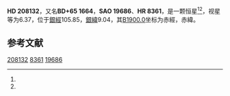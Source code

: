 {{Starbox begin
| name = HD 208132
}}
{{Starbox observe
| epoch = [[J2000.0|J2000.0]]
| constell = {{星座名待查}}<ref name=SIMBAD>{{cite web
 | url=http://simbad.u-strasbg.fr/simbad/sim-id?Ident=HR+8361
 | title =Pulsating variable Star
 | publisher=Centre de Données astronomiques de Strasbourg
 | work=SIMBAD
 | accessdate=2012-07-13}}</ref><ref name=DATA>{{cite web
 | url=http://vizier.u-strasbg.fr/viz-bin/VizieR-5?-out.add=.&-source=5050&-corr=PK=HR&-out.max=9999&HR=8361
 | title=VizieR Detailed Page
 | accessdate=2012-07-13
 | archive-date=2016-03-05
 | archive-url=https://web.archive.org/web/20160305210850/http://vizier.u-strasbg.fr/viz-bin/VizieR-5?-out.add=.&-source=5050&-corr=PK=HR&-out.max=9999&HR=8361
 | dead-url=no
 }}</ref>
| 星官 = 
| ra = {{RA|21|51|37.3}}<ref name=SIMBAD /><ref name=DATA />
| dec = {{DEC|+65|45|10}}<ref name=SIMBAD /><ref name=DATA />
| appmag_v = 6.37<ref name=SIMBAD /><ref name=DATA />
}}
{{Starbox character
| class = A1m<ref name=SIMBAD /><ref name=DATA />
| b-v = <ref name=SIMBAD /><ref name=DATA />
| u-b = <ref name=SIMBAD /><ref name=DATA />
| r-i = <ref name=SIMBAD /><ref name=DATA />
| variable = 
}}
{{Starbox astrometry
| radial_v = 
| prop_mo_ra = 4
| parallax = 0.01
| p_error =
}}
{{Starbox catalog
| names =BD+65 1664，[[SAO星表|SAO]] 19686，[[HD星表|HD]] 208132，[[HR星表|HR]] 8361}}
{{Starbox reference |Simbad=HR+8361}}
{{Starbox end}}

'''HD 208132'''，又名'''BD+65 1664'''，'''SAO 19686'''、'''HR 8361'''，是一颗恒星<ref name=SIMBAD /><ref name=DATA />，视星等为6.37，位于[[銀道座標系|銀經]]105.85，[[銀道座標系|銀緯]]9.04，其[[B1900.0|B1900.0]]坐标为赤經{{RA|21|49|7.2}}，赤緯{{DEC|+65|9.04|59}}。

== 参考文献 ==
{{reflist}}

{{star-stub}}

[[Category:HD和HDE天體|208132]]
[[Category:HR天體|8361]]
[[Category:SAO天體|19686]]